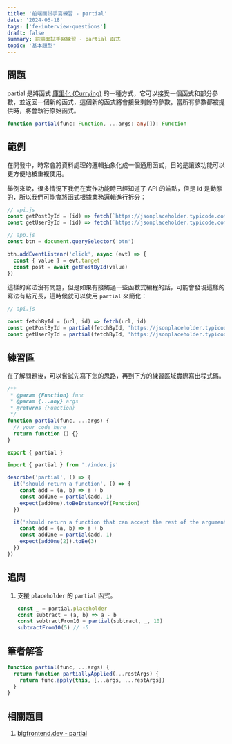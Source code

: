 ```yaml
---
title: '前端面試手寫練習 - partial'
date: '2024-06-18'
tags: ['fe-interview-questions']
draft: false
summary: 前端面試手寫練習 - partial 函式
topic: '基本題型'
---
```


## 問題

partial 是將函式 [庫里化 (Currying)](/writing/functional-programming/curry) 的一種方式，它可以接受一個函式和部分參數，並返回一個新的函式，這個新的函式將會接受剩餘的參數。當所有參數都被提供時，將會執行原始函式。

```typescript
function partial(func: Function, ...args: any[]): Function
```

## 範例

在開發中，時常會將資料處理的邏輯抽象化成一個通用函式，目的是讓該功能可以更方便地被重複使用。

舉例來說，很多情況下我們在實作功能時已經知道了 API 的端點，但是 id 是動態的，所以我們可能會將函式根據業務邏輯進行拆分：

```javascript
// api.js
const getPostById = (id) => fetch(`https://jsonplaceholder.typicode.com/posts/${id}`)
const getUserById = (id) => fetch(`https://jsonplaceholder.typicode.com/users/${id}`)

// app.js
const btn = document.querySelector('btn')

btn.addEventListenr('click', async (evt) => {
  const { value } = evt.target
  const post = await getPostById(value)
})
```

這樣的寫法沒有問題，但是如果有接觸過一些函數式編程的話，可能會發現這樣的寫法有點冗長，這時候就可以使用 `partial` 來簡化：

```javascript
// api.js

const fetchById = (url, id) => fetch(url, id)
const getPostById = partial(fetchById, 'https://jsonplaceholder.typicode.com/posts')
const getUserById = partial(fetchById, 'https://jsonplaceholder.typicode.com/users')
```

## 練習區

在了解問題後，可以嘗試先寫下您的思路，再到下方的練習區域實際寫出程式碼。

<Sandpack lang="test-ts" activeFile="index.js" showTests={true}>

```js file=index.js
/**
 * @param {Function} func
 * @param {...any} args
 * @returns {Function}
 */
function partial(func, ...args) {
  // your code here
  return function () {}
}

export { partial }
```

```js file=partial.test.js hidden=true
import { partial } from './index.js'

describe('partial', () => {
  it('should return a function', () => {
    const add = (a, b) => a + b
    const addOne = partial(add, 1)
    expect(addOne).toBeInstanceOf(Function)
  })

  it('should return a function that can accept the rest of the arguments', () => {
    const add = (a, b) => a + b
    const addOne = partial(add, 1)
    expect(addOne(2)).toBe(3)
  })
})
```

</Sandpack>

## 追問

1. 支援 `placeholder` 的 `partial` 函式。

   ```javascript
   const _ = partial.placeholder
   const subtract = (a, b) => a - b
   const subtractFrom10 = partial(subtract, _, 10)
   subtractFrom10(5) // -5
   ```

## 筆者解答

```javascript
function partial(func, ...args) {
  return function partiallyApplied(...restArgs) {
    return func.apply(this, [...args, ...restArgs])
  }
}
```

## 相關題目

1. [bigfrontend.dev - partial](https://bigfrontend.dev/problem/implement-partial)
